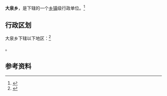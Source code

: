 {{中国乡级行政区|65/42/23/201/000}}
{{Hatnote|以'''大泉'''命名的乡，参见：[[大泉塔塔尔族乡|大泉塔塔尔族乡]]。}}
'''大泉乡'''，是{{PRC admin/fullname|65/42/23/201/000|3}}下辖的一个[[乡镇|乡镇]]级行政单位。<ref>{{PRC admin/ref sgc|{{PRC admin/parent|65/42/23/201/000}}}}</ref>

== 行政区划 ==

大泉乡下辖以下地区：<ref>{{PRC admin/ref sgc|65/42/23/201/000}}</ref>

{{PRC admin/children|65/42/23/201/000}}。

== 参考资料 ==

{{reflist}}

{{PRC admin/navcat|65/42/23/201/000}}
{{新疆行政区划小作品}}